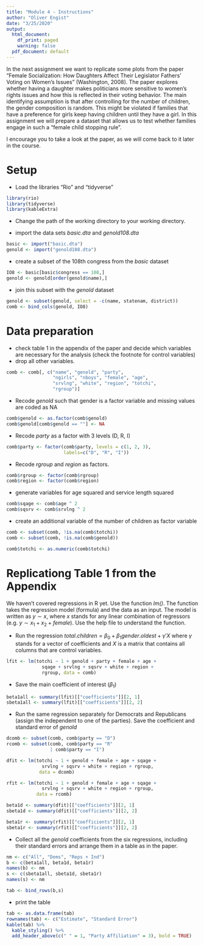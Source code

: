 ```yaml
---
title: "Module 4 - Instructions"
author: "Oliver Engist"
date: "3/25/2020"
output:
  html_document:
    df_print: paged
    warning: false
  pdf_document: default
---
```


In the next assignment we want to replicate some plots from the paper "Female Socialization: How Daughters Affect Their Legislator Fathers' Voting on Women's Issues" (Washington, 2008). The paper explores whether having a daughter makes politicians more sensitive to women's rights issues and how this is reflected in their voting behavior. The main identifying assumption is that after controlling for the number of children, the gender composition is random. This might be violated if families that have a preference for girls keep having children until they have a girl. In this assignment we will prepare a dataset that allows us to test whether families engage in such a "female child stopping rule".

I encourage you to take a look at the paper, as we will come back to it later in the course. 

# Setup

* Load the libraries "Rio" and "tidyverse"
```r

library(rio)
library(tidyverse)
library(kableExtra)

```

* Change the path of the working directory to your working directory.

* import the data sets *basic.dta* and *genold108.dta*
```r
basic <- import("basic.dta")
genold <- import("genold108.dta")
```

* create a subset of the 108th congress from the *basic* dataset
```r
IO8 <- basic[basic$congress == 108,]
genold <- genold[order(genold$name),]
```

* join this subset with the *genold* dataset
```r
genold <- subset(genold, select = -c(name, statenam, district))
comb <- bind_cols(genold, IO8)
```

# Data preparation

* check table 1 in the appendix of the paper and decide which variables are necessary for the analysis (check the footnote for control variables)
* drop all other variables.
```r
comb <- comb[, c("name", "genold", "party", 
                 "ngirls", "nboys", "female", "age",
                 "srvlng", "white", "region", "totchi",
                 "rgroup")]
```

* Recode *genold* such that gender is a factor variable and missing values are coded as NA
```r
comb$genold <- as.factor(comb$genold)
comb$genold[comb$genold == ""] <- NA
```

* Recode *party* as a factor with 3 levels (D, R, I)
```r
comb$party <- factor(comb$party, levels = c(1, 2, 3),
                     labels=c("D", "R", "I"))
```

* Recode *rgroup* and *region* as factors.
```r
comb$rgroup <- factor(comb$rgroup)
comb$region <- factor(comb$region) 
```

* generate variables for age squared and service length squared
```r
comb$sqage <- comb$age ^ 2
comb$sqsrv <- comb$srvlng ^ 2
```

* create an additional variable of the number of children as factor variable
```r
comb <- subset(comb, !is.na(comb$totchi))
comb <- subset(comb, !is.na(comb$genold))

comb$totchi <- as.numeric(comb$totchi)
```

# Replicationg Table 1 from the Appendix

We haven't covered regressions in R yet. Use the function *lm()*. The function takes the regression model (formula) and the data as an input. The model is written as $y \sim x$, where $x$ stands for any linear combination of regressors (e.g. $y \sim x_1 + x_2 + female$). Use the help file to understand the function.

* Run the regression $total.children = \beta_0 + \beta_1 gender.oldest + \gamma'X$ where $\gamma$ stands for a vector of coefficients and $X$ is a matrix that contains all columns that are control variables.\footnote{This is just a short notation instead of writing the full model with all control variables $totchi = \beta_0 + \beta_1 genold + \gamma_1 age + \gamma_2 age^2 + \gamma_3 Democrat + ... + \epsilon$ which quickly gets out of hand for large models.}
```r
lfit <- lm(totchi ~ 1 + genold + party + female + age +
             sqage + srvlng + sqsrv + white + region +
             rgroup, data = comb)
```

* Save the main coefficient of interest ($\beta_1$)
```r
beta1all <- summary(lfit)[["coefficients"]][2, 1]
sbeta1all <- summary(lfit)[["coefficients"]][2, 2]
```

* Run the same regression separately for Democrats and Republicans (assign the independent to one of the parties). Save the coefficient and standard error of *genold*
```r
dcomb <- subset(comb, comb$party == "D")
rcomb <- subset(comb, comb$party == "R" 
                | comb$party == "I")

dfit <- lm(totchi ~ 1 + genold + female + age + sqage +
             srvlng + sqsrv + white + region + rgroup,
            data = dcomb)

rfit <- lm(totchi ~ 1 + genold + female + age + sqage +
             srvlng + sqsrv + white + region + rgroup,
           data = rcomb)

beta1d <- summary(dfit)[["coefficients"]][2, 1]
sbeta1d <- summary(dfit)[["coefficients"]][2, 2]

beta1r <- summary(rfit)[["coefficients"]][2, 1]
sbeta1r <- summary(rfit)[["coefficients"]][2, 2]
```

* Collect all the *genold* coefficients from the six regressions, including their standard errors and arrange them in a table as in the paper.
```r
nm <- c("All", "Dems", "Reps + Ind")
b <- c(beta1all, beta1d, beta1r)
names(b) <- nm
s <- c(sbeta1all, sbeta1d, sbeta1r)
names(s) <- nm

tab <- bind_rows(b,s)
```

* print the table
```r
tab <- as.data.frame(tab)
rownames(tab) <- c("Estimate", "Standard Error")
kable(tab) %>% 
  kable_styling() %>%
  add_header_above(c(" " = 1, "Party Affiliation" = 3), bold = TRUE)
```
